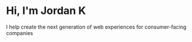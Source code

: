 # Hi, I'm Jordan K

I help create the next generation of web experiences for consumer-facing companies
